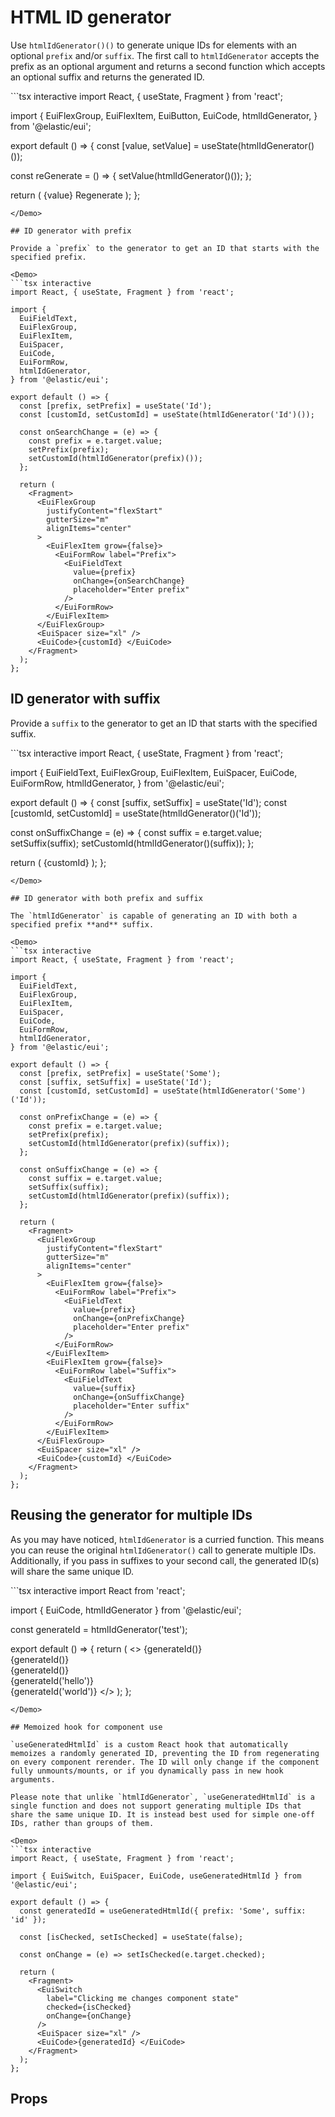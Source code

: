 # HTML ID generator

Use `htmlIdGenerator()()` to generate unique IDs for elements with an optional `prefix` and/or `suffix`. The first call to `htmlIdGenerator` accepts the prefix as an optional argument and returns a second function which accepts an optional suffix and returns the generated ID.

<Demo>
```tsx interactive
import React, { useState, Fragment } from 'react';

import {
  EuiFlexGroup,
  EuiFlexItem,
  EuiButton,
  EuiCode,
  htmlIdGenerator,
} from '@elastic/eui';

export default () => {
  const [value, setValue] = useState(htmlIdGenerator()());

  const reGenerate = () => {
    setValue(htmlIdGenerator()());
  };

  return (
    <Fragment>
      <EuiFlexGroup
        justifyContent="flexStart"
        gutterSize="m"
        alignItems="center"
      >
        <EuiFlexItem grow={false}>
          <EuiCode>{value}</EuiCode>
        </EuiFlexItem>
        <EuiFlexItem grow={false}>
          <EuiButton onClick={reGenerate}>Regenerate</EuiButton>
        </EuiFlexItem>
      </EuiFlexGroup>
    </Fragment>
  );
};
```
</Demo>

## ID generator with prefix

Provide a `prefix` to the generator to get an ID that starts with the specified prefix.

<Demo>
```tsx interactive
import React, { useState, Fragment } from 'react';

import {
  EuiFieldText,
  EuiFlexGroup,
  EuiFlexItem,
  EuiSpacer,
  EuiCode,
  EuiFormRow,
  htmlIdGenerator,
} from '@elastic/eui';

export default () => {
  const [prefix, setPrefix] = useState('Id');
  const [customId, setCustomId] = useState(htmlIdGenerator('Id')());

  const onSearchChange = (e) => {
    const prefix = e.target.value;
    setPrefix(prefix);
    setCustomId(htmlIdGenerator(prefix)());
  };

  return (
    <Fragment>
      <EuiFlexGroup
        justifyContent="flexStart"
        gutterSize="m"
        alignItems="center"
      >
        <EuiFlexItem grow={false}>
          <EuiFormRow label="Prefix">
            <EuiFieldText
              value={prefix}
              onChange={onSearchChange}
              placeholder="Enter prefix"
            />
          </EuiFormRow>
        </EuiFlexItem>
      </EuiFlexGroup>
      <EuiSpacer size="xl" />
      <EuiCode>{customId} </EuiCode>
    </Fragment>
  );
};
```
</Demo>

## ID generator with suffix

Provide a `suffix` to the generator to get an ID that starts with the specified suffix.

<Demo>
```tsx interactive
import React, { useState, Fragment } from 'react';

import {
  EuiFieldText,
  EuiFlexGroup,
  EuiFlexItem,
  EuiSpacer,
  EuiCode,
  EuiFormRow,
  htmlIdGenerator,
} from '@elastic/eui';

export default () => {
  const [suffix, setSuffix] = useState('Id');
  const [customId, setCustomId] = useState(htmlIdGenerator()('Id'));

  const onSuffixChange = (e) => {
    const suffix = e.target.value;
    setSuffix(suffix);
    setCustomId(htmlIdGenerator()(suffix));
  };

  return (
    <Fragment>
      <EuiFlexGroup
        justifyContent="flexStart"
        gutterSize="m"
        alignItems="center"
      >
        <EuiFlexItem grow={false}>
          <EuiFormRow label="Suffix">
            <EuiFieldText
              value={suffix}
              onChange={onSuffixChange}
              placeholder="Enter suffix"
            />
          </EuiFormRow>
        </EuiFlexItem>
      </EuiFlexGroup>
      <EuiSpacer size="xl" />
      <EuiCode>{customId} </EuiCode>
    </Fragment>
  );
};
```
</Demo>

## ID generator with both prefix and suffix

The `htmlIdGenerator` is capable of generating an ID with both a specified prefix **and** suffix.

<Demo>
```tsx interactive
import React, { useState, Fragment } from 'react';

import {
  EuiFieldText,
  EuiFlexGroup,
  EuiFlexItem,
  EuiSpacer,
  EuiCode,
  EuiFormRow,
  htmlIdGenerator,
} from '@elastic/eui';

export default () => {
  const [prefix, setPrefix] = useState('Some');
  const [suffix, setSuffix] = useState('Id');
  const [customId, setCustomId] = useState(htmlIdGenerator('Some')('Id'));

  const onPrefixChange = (e) => {
    const prefix = e.target.value;
    setPrefix(prefix);
    setCustomId(htmlIdGenerator(prefix)(suffix));
  };

  const onSuffixChange = (e) => {
    const suffix = e.target.value;
    setSuffix(suffix);
    setCustomId(htmlIdGenerator(prefix)(suffix));
  };

  return (
    <Fragment>
      <EuiFlexGroup
        justifyContent="flexStart"
        gutterSize="m"
        alignItems="center"
      >
        <EuiFlexItem grow={false}>
          <EuiFormRow label="Prefix">
            <EuiFieldText
              value={prefix}
              onChange={onPrefixChange}
              placeholder="Enter prefix"
            />
          </EuiFormRow>
        </EuiFlexItem>
        <EuiFlexItem grow={false}>
          <EuiFormRow label="Suffix">
            <EuiFieldText
              value={suffix}
              onChange={onSuffixChange}
              placeholder="Enter suffix"
            />
          </EuiFormRow>
        </EuiFlexItem>
      </EuiFlexGroup>
      <EuiSpacer size="xl" />
      <EuiCode>{customId} </EuiCode>
    </Fragment>
  );
};
```
</Demo>

## Reusing the generator for multiple IDs

As you may have noticed, `htmlIdGenerator` is a curried function. This means you can reuse the original `htmlIdGenerator()` call to generate multiple IDs. Additionally, if you pass in suffixes to your second call, the generated ID(s) will share the same unique ID.

<Demo>
```tsx interactive
import React from 'react';

import { EuiCode, htmlIdGenerator } from '@elastic/eui';

const generateId = htmlIdGenerator('test');

export default () => {
  return (
    <>
      <EuiCode>{generateId()}</EuiCode>
      <br />
      <EuiCode>{generateId()}</EuiCode>
      <br />
      <EuiCode>{generateId()}</EuiCode>
      <br />
      <EuiCode>{generateId('hello')}</EuiCode>
      <br />
      <EuiCode>{generateId('world')}</EuiCode>
    </>
  );
};
```
</Demo>

## Memoized hook for component use

`useGeneratedHtmlId` is a custom React hook that automatically memoizes a randomly generated ID, preventing the ID from regenerating on every component rerender. The ID will only change if the component fully unmounts/mounts, or if you dynamically pass in new hook arguments.

Please note that unlike `htmlIdGenerator`, `useGeneratedHtmlId` is a single function and does not support generating multiple IDs that share the same unique ID. It is instead best used for simple one-off IDs, rather than groups of them.

<Demo>
```tsx interactive
import React, { useState, Fragment } from 'react';

import { EuiSwitch, EuiSpacer, EuiCode, useGeneratedHtmlId } from '@elastic/eui';

export default () => {
  const generatedId = useGeneratedHtmlId({ prefix: 'Some', suffix: 'id' });

  const [isChecked, setIsChecked] = useState(false);

  const onChange = (e) => setIsChecked(e.target.checked);

  return (
    <Fragment>
      <EuiSwitch
        label="Clicking me changes component state"
        checked={isChecked}
        onChange={onChange}
      />
      <EuiSpacer size="xl" />
      <EuiCode>{generatedId} </EuiCode>
    </Fragment>
  );
};
```
</Demo>

## Props


<PropTable definition={docgen.useGeneratedHtmlId} />
